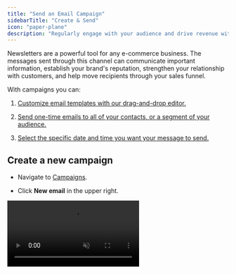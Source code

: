 ```yaml
---
title: "Send an Email Campaign"
sidebarTitle: "Create & Send"
icon: "paper-plane"
description: "Regularly engage with your audience and drive revenue with newsletters."
---
```


Newsletters are a powerful tool for any e-commerce business. The messages sent through this channel can communicate important information, establish your brand's reputation, strengthen your relationship with customers, and help move recipients through your sales funnel.

With campaigns you can:

1. <a href="#customize-your-template">Customize email templates with our drag-and-drop editor.</a>

2. <a href="#edit-your-campaign-details">Send one-time emails to all of your contacts, or a segment of your audience.</a>

3. <a href="#send-or-schedule-your-campaign">Select the specific date and time you want your message to send.</a>

## Create a new campaign

* Navigate to [Campaigns](https://dashboard.privy.com/message-campaigns).

* Click **New email** in the upper right.

<video autoPlay muted loop playsInline className="new-campaign" src="/images/email-campaigns/create-new-campaign.mp4" />

## Customize your template

* To start designing your template, click **Choose a template**.

* You'll be able to browse our Basic Templates, Privy Templates, Seasonal Templates, or your own Saved Templates folder. Choose which template you want to start with and click **Select.**

<video autoPlay muted loop playsInline className="new-template" src="/images/email-campaigns/choose-a-template.mp4" />

* Once you select your template, you can use our drag and drop editor to customize the design.

* After you're finished designing your email, make sure you click **Save** to save all changes, and click **Next** to edit your campaign's settings.

## Edit your campaign details

The final step before sending or scheduling your campaign is to edit your campaign's details, including your email's name, recipients, sender details, subject line and preview text, and coupon. After you make changes to these details, make sure you **Save** your work.

### Email Name

This is internal only. Your customers will not see this name, it is for you to keep organized. This name is also important because it will appear in your reporting and your email segmentation.

<img height="200" src="/images/email-campaigns/email-name.png" />

### Recipients

Under the **"To"** section, click the 'edit' icon to select which contacts you'd like to send your campaign to.&#x20;

You can send to All Contacts, or you can select a [Custom or Smart Segment](https://privy.mintlify.app/docs/learn/email-campaigns/segmentation) to target your email to a specific group of your list. You also have the option to exclude a segment from receiving your email under **"Don't send to"**.

Click **Done** to save your changes.

<img height="200" src="/images/email-campaigns/recipients.png" />

### Sender Details

Under the **"From"** section, click the 'edit' icon to edit or confirm your sender details, including your sending domain and your reply-to address. Click **Done** to save your changes.

<img height="200" src="/images/email-campaigns/sender-details.png" />

<Note>
  **Note:** To update the default From Name and Address used for your emails, navigate to the *Sender Options* section of your [account settings](https://dashboard.privy.com/settings/email). Additionally, consider [updating your sending domain](https://privy.mintlify.app/docs/learn/deliverability/use-a-custom-sending-domain) so you can use custom addresses associated with your domain and improve your deliverability. 
</Note>

### Subject Line and Preview Text

Under the **"Subject"** section, click the 'edit' icon to edit your Subject Line and Preview Text. It's important to use unique, eye-catching Subject Lines for each of your emails. Your Preview Text is the text that follows immediately after your Subject Line in most email programs. Click **Done** to save your changes.

<img height="200" src="/images/email-campaigns/subject-line.png" />

### Coupon

If you're using a [Coupon merge tag](https://privy.mintlify.app/docs/learn/content/coupon-codes#email-campaigns) in your Campaign, make sure that you attach your coupon code here. Click the 'edit' icon, select the desired coupon from the dropdown menu, and click **Done** to save your changes.

<img height="200" src="/images/email-campaigns/campaign-coupon.png" />

## Preview and test your campaign

Whether you're on your Campaign's details page or in the email editor, you can **Preview** your email on desktop and mobile, or **Send a test email** by selecting these options at the top of the page.

<video autoPlay muted loop playsInline className="test-email" src="/images/email-campaigns/preview-test-email.mp4" />

<Note>
  **Note:** When sending a test email, you can choose up to 5 Privy users. To manage your account's users, follow this guide.
</Note>

## Send or Schedule your campaign

<img height="200" src="/images/email-campaigns/send-or-schedule.png" />

1. To send your campaign immediately, press the **Send** button and **Confirm** your decision.

2. To schedule your campaign, press the **Schedule** button, specify the day and time you'd like your email to send, and **Confirm**.

<Icon icon="circle-question" /> **Can I unschedule a campaign?**

Yes! Head to [Campaigns](https://dashboard.privy.com/message-campaigns) and click the menu to the right of the desired campaign. Select **Unschedule Campaign** and confirm your decision.

<img height="200" src="/images/email-campaigns/unschedule-campaign.png" />

## Managing Campaigns

As you create and send campaigns in Privy, you may have drafts that you want to delete, or emails that you want to duplicate.

<img height="200" src="/images/email-campaigns/delete-duplicate.png" />

### Duplicate a campaign

To duplicate a campaign:

* From your Campaigns table, click the dropdown menu to the right of the draft you want to copy. Select the **Duplicate** option.

<Warning>
  Privy only recommends duplicating campaigns when necessary. It's a best practice to [save templates](https://privy.mintlify.app/docs/learn/email-campaigns/email-templates) and start from a fresh template each time you create a new campaign.
</Warning>

### Deleting a draft

To delete a draft:

* From your Campaigns table, click the dropdown menu to the right of the draft you want to delete. Select the **Delete** option.

* If you're on your campaign's details page, you can also click on the menu beside the Save button. Select the **Delete** option.